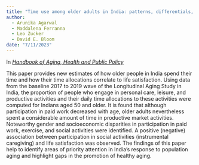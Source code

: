 ```yaml
---
title: "Time use among older adults in India: patterns, differentials, and implications for life satisfaction."
author: 
  - Arunika Agarwal
  - Maddalena Ferranna
  - Leo Zucker
  - David E. Bloom
date: "7/11/2023"
---
```


In [_Handbook of Aging, Health and Public Policy_](https://link.springer.com/referenceworkentry/10.1007/978-981-16-1914-4_4-1)

This paper provides new estimates of how older people in India spend their time and how their time allocations correlate to life satisfaction. Using data from the baseline 2017 to 2019 wave of the Longitudinal Aging Study in India, the proportion of people who engage in personal care, leisure, and productive activities and their daily time allocations to these activities were computed for Indians aged 50 and older. It is found that although participation in paid work decreased with age, older adults nevertheless spent a considerable amount of time in productive market activities. Noteworthy gender and socioeconomic disparities in participation in paid work, exercise, and social activities were identified. A positive (negative) association between participation in social activities (instrumental caregiving) and life satisfaction was observed. The findings of this paper help to identify areas of priority attention in India’s response to population aging and highlight gaps in the promotion of healthy aging.
